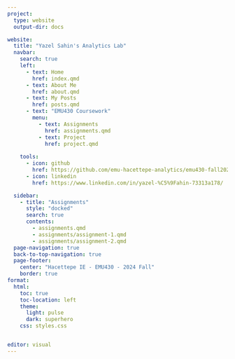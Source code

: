 ```yaml
---
project:
  type: website
  output-dir: docs

website:
  title: "Yazel Sahin's Analytics Lab"
  navbar:
    search: true
    left:
      - text: Home
        href: index.qmd
      - text: About Me
        href: about.qmd
      - text: My Posts
        href: posts.qmd
      - text: "EMU430 Coursework"
        menu:
          - text: Assignments
            href: assignments.qmd
          - text: Project
            href: project.qmd
            
    tools:
      - icon: github
        href: https://github.com/emu-hacettepe-analytics/emu430-fall2024-yazelsahinlab
      - icon: linkedin
        href: https://www.linkedin.com/in/yazel-%C5%9Fahin-73313a178/

  sidebar:
    - title: "Assignments"
      style: "docked"
      search: true
      contents:
        - assignments.qmd
        - assignments/assignment-1.qmd
        - assignments/assignment-2.qmd  
  page-navigation: true
  back-to-top-navigation: true
  page-footer:
    center: "Hacettepe IE - EMU430 - 2024 Fall" 
    border: true
format:
  html:
    toc: true
    toc-location: left
    theme: 
      light: pulse 
      dark: superhero
    css: styles.css


editor: visual
---
```


## 
